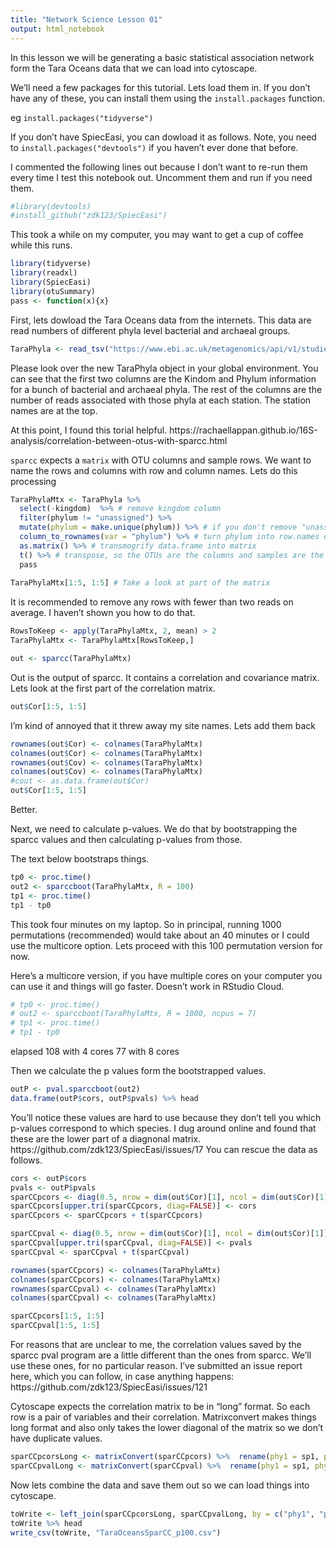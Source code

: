 ```yaml
---
title: "Network Science Lesson 01"
output: html_notebook
---
```


In this lesson we will be generating a basic statistical association network form the Tara Oceans data that we can load into cytoscape.

We'll need a few packages for this tutorial. Lets load them in. If you don't have any of these, you can install them using the `install.packages` function.

eg `install.packages("tidyverse")`

If you don't have SpiecEasi, you can dowload it as follows. Note, you need to `install.packages("devtools")` if you haven't ever done that before.

I commented the following lines out because I don't want to re-run them every time I test this notebook out. Uncomment them and run if you need them.

```r
#library(devtools)
#install_github("zdk123/SpiecEasi")
```

This took a while on my computer, you may want to get a cup of coffee while this runs.


```r
library(tidyverse)
library(readxl)
library(SpiecEasi)
library(otuSummary)
pass <- function(x){x}
```

First, lets dowload the Tara Oceans data from the internets.
This data are read numbers of different phyla level bacterial and archaeal groups.

```r
TaraPhyla <- read_tsv("https://www.ebi.ac.uk/metagenomics/api/v1/studies/MGYS00000410/pipelines/2.0/file/ERP001736_phylum_taxonomy_abundances_v2.0.tsv")
```

Please look over the new TaraPhyla object in your global environment. You can see that the first two columns are the Kindom and Phylum information for a bunch of bacterial and archaeal phyla. The rest of the columns are the number of reads associated with those phyla at each station. The station names are at the top.

At this point, I found this torial helpful.
https://rachaellappan.github.io/16S-analysis/correlation-between-otus-with-sparcc.html

`sparcc` expects a `matrix` with OTU columns and sample rows. We want to name the rows and columns with row and column names. Lets do this processing

```r
TaraPhylaMtx <- TaraPhyla %>%
  select(-kingdom)  %>% # remove kingdom column
  filter(phylum != "unassigned") %>%
  mutate(phylum = make.unique(phylum)) %>% # if you don't remove "unassigned, there are two phyla with this name and you have problems without this line
  column_to_rownames(var = "phylum") %>% # turn phylum into row.names of data frame
  as.matrix() %>% # transmogrify data.frame into matrix
  t() %>% # transpose, so the OTUs are the columns and samples are the rows
  pass
  
TaraPhylaMtx[1:5, 1:5] # Take a look at part of the matrix
```




It is recommended to remove any rows with fewer than two reads on average.
I haven't shown you how to do that.

```r
RowsToKeep <- apply(TaraPhylaMtx, 2, mean) > 2
TaraPhylaMtx <- TaraPhylaMtx[RowsToKeep,]
```


```r
out <- sparcc(TaraPhylaMtx)
```

Out is the output of sparcc. It contains a correlation and covariance matrix. Lets look at the first part of the correlation matrix.

```r
out$Cor[1:5, 1:5]
```

I'm kind of annoyed that it threw away my site names. Lets add them back

```r
rownames(out$Cor) <- colnames(TaraPhylaMtx)
colnames(out$Cor) <- colnames(TaraPhylaMtx)
rownames(out$Cov) <- colnames(TaraPhylaMtx)
colnames(out$Cov) <- colnames(TaraPhylaMtx)
#cout <- as.data.frame(out$Cor)
out$Cor[1:5, 1:5]
```

Better.

Next, we need to calculate p-values. We do that by bootstrapping the sparcc values and then calculating p-values from those. 

The text below bootstraps things.

```r
tp0 <- proc.time()
out2 <- sparccboot(TaraPhylaMtx, R = 100)
tp1 <- proc.time()
tp1 - tp0
```

This took four minutes on my laptop. So in principal, running 1000 permutations (recommended) would take about an 40 minutes or I could use the multicore option. Lets proceed with this 100 permutation version for now.

Here's a multicore version, if you have multiple cores on your computer you can use it and things will go faster.
Doesn't work in RStudio Cloud.

```r
# tp0 <- proc.time()
# out2 <- sparccboot(TaraPhylaMtx, R = 1000, ncpus = 7)
# tp1 <- proc.time()
# tp1 - tp0
```
elapsed 108 with 4 cores
77 with 8 cores

Then we calculate the p values form the bootstrapped values.

```r
outP <- pval.sparccboot(out2)
data.frame(outP$cors, outP$pvals) %>% head
```

You'll notice these values are hard to use because they don't tell you which p-values correspond to which species. I dug around online and found that these are the lower part of a diagnonal matrix. 
https://github.com/zdk123/SpiecEasi/issues/17
You can rescue the data as follows.

```r
cors <- outP$cors
pvals <- outP$pvals
sparCCpcors <- diag(0.5, nrow = dim(out$Cor)[1], ncol = dim(out$Cor)[1])
sparCCpcors[upper.tri(sparCCpcors, diag=FALSE)] <- cors
sparCCpcors <- sparCCpcors + t(sparCCpcors)

sparCCpval <- diag(0.5, nrow = dim(out$Cor)[1], ncol = dim(out$Cor)[1])
sparCCpval[upper.tri(sparCCpval, diag=FALSE)] <- pvals
sparCCpval <- sparCCpval + t(sparCCpval)

rownames(sparCCpcors) <- colnames(TaraPhylaMtx)
colnames(sparCCpcors) <- colnames(TaraPhylaMtx)
rownames(sparCCpval) <- colnames(TaraPhylaMtx)
colnames(sparCCpval) <- colnames(TaraPhylaMtx)

sparCCpcors[1:5, 1:5]
sparCCpval[1:5, 1:5]
```

For reasons that are unclear to me, the correlation values saved by the sparcc pval program are a little different than the ones from sparcc. We'll use these ones, for no particular reason. I've submitted an issue report here, which you can follow, in case anything happens:
https://github.com/zdk123/SpiecEasi/issues/121


Cytoscape expects the correlation matrix to be in "long" format. So each row is a pair of variables and their correlation.
Matrixconvert makes things long format and also only takes the lower diagonal of the matrix so we don't have duplicate values.

```r
sparCCpcorsLong <- matrixConvert(sparCCpcors) %>%  rename(phy1 = sp1, phy2 = sp2, sparCC = dist)
sparCCpvalLong <- matrixConvert(sparCCpval) %>%  rename(phy1 = sp1, phy2 = sp2, p = dist)
```

Now lets combine the data and save them out so we can load things into cytoscape.
```r
toWrite <- left_join(sparCCpcorsLong, sparCCpvalLong, by = c("phy1", "phy2")) 
toWrite %>% head
write_csv(toWrite, "TaraOceansSparCC_p100.csv")
```

